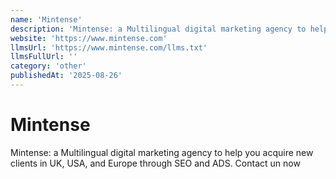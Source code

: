 ```yaml
---
name: 'Mintense'
description: 'Mintense: a Multilingual digital marketing agency to help you acquire new clients in UK, USA, and Europe through SEO and ADS. Contact un now'
website: 'https://www.mintense.com'
llmsUrl: 'https://www.mintense.com/llms.txt'
llmsFullUrl: ''
category: 'other'
publishedAt: '2025-08-26'
---
```


# Mintense

Mintense: a Multilingual digital marketing agency to help you acquire new clients in UK, USA, and Europe through SEO and ADS. Contact un now
